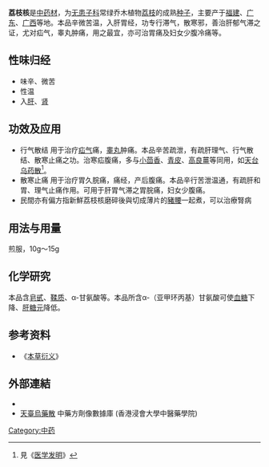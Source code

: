 {{ctm}}
'''荔枝核'''是[[中药材|中药材]]，为[[无患子科|无患子科]]常绿乔木植物[[荔枝|荔枝]]的成熟[[种子|种子]]，主要产于[[福建|福建]]、[[广东|广东]]、[[广西|广西]]等地。本品辛微苦温，入肝胃经，功专行滞气，散寒邪，善治肝郁气滞之证，尤对疝气，睾丸肿痛，用之最宜，亦可治胃痛及妇女少腹冷痛等。

==性味归经==
*味辛、微苦
*性温
*入[[足厥阴肝经|肝]]、[[足少阴肾经|肾]]
==功效及应用==
*行气散结 用于治疗[[疝气|疝气]]痛，[[睾丸|睾丸]]肿痛。本品辛苦疏泄，有疏肝理气、行气散结、散寒止痛之功。治寒疝腹痛，多与[[小茴香|小茴香]]、[[青皮|青皮]]、[[高良薑|高良薑]]等同用，如[[天台乌药散|天台乌药散]]<ref>見《[[医学发明|医学发明]]》</ref>。
*散寒止痛 用于治疗胃久脘痛，痛经，产后腹痛。本品辛行苦泄温通，有疏肝和胃、理气止痛作用。可用于肝胃气滞之胃脘痛，妇女少腹痛。
*民間亦有偏方指新鮮荔枝核磨碎後與切成薄片的[[豬腰|豬腰]]一起煮，可以治療腎病
==用法与用量==
煎服，10g～15g
==化学研究==
本品含[[皂甙|皂甙]]、[[鞣质|鞣质]]、α-甘氨酸等。本品所含α-（亚甲环丙基）甘氨酸可使[[血糖|血糖]]下降、[[肝糖元|肝糖元]]降低。
==参考资料==
*《[[本草衍义|本草衍义]]》
<references />


==外部連結==
* {{cite web | url=http://libproject.hkbu.edu.hk/was40/detail?lang=ch&channelid=1288&searchword=herb_id=D00462 | title=荔枝 , Lizhi | publisher=植物圖像數據庫 (香港浸會大學中醫藥學院) | accessdate=2011-12-20 | archive-date=2016-03-04 | archive-url=https://web.archive.org/web/20160304091301/http://libproject.hkbu.edu.hk/was40/detail?lang=ch&channelid=1288&searchword=herb_id=D00462 | dead-url=no }}
*[https://sys02.lib.hkbu.edu.hk/cmfid/details.asp?lang=cht&id=F00107 天臺烏藥散] 中藥方劑像數據庫  (香港浸會大學中醫藥學院) {{zh}}{{en}} 



[[Category:中药|Category:中药]]